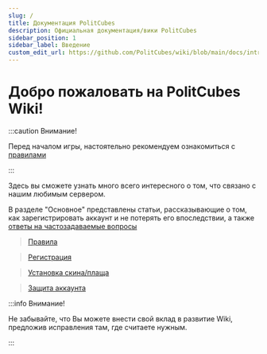 ```yaml
---
slug: /
title: Документация PolitCubes
description: Официальная документация/вики PolitCubes
sidebar_position: 1
sidebar_label: Введение
custom_edit_url: https://github.com/PolitCubes/wiki/blob/main/docs/intro.mdx
---
```


# Добро пожаловать на PolitCubes Wiki! 

:::caution Внимание!

Перед началом игры, настоятельно рекомендуем ознакомиться с [правилами](general/rules.mdx)

:::

Здесь вы сможете узнать много всего интересного о том, что связано с нашим любимым сервером. 

В разделе "Основное" представлены статьи, рассказывающие о том, как зарегистрировать аккаунт и не потерять его впоследствии, а также [ответы на частозадаваемые вопросы](general/faq.mdx)

> [Правила](general/rules.mdx) 

> [Регистрация](general/registration.mdx) 

> [Установка скина/плаща](general/skins-and-cloaks.mdx) 

> [Защита аккаунта](general/account-security.mdx) 

:::info Внимание!

Не забывайте, что Вы можете внести свой вклад в развитие Wiki, предложив исправления там, где считаете нужным. 

:::
